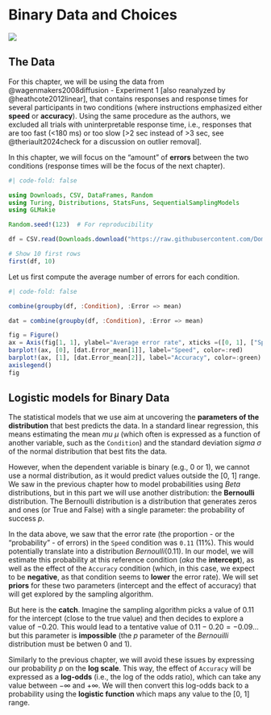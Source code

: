 # Binary Data and Choices

![](https://img.shields.io/badge/status-good_for_contributing-blue)

## The Data

For this chapter, we will be using the data from @wagenmakers2008diffusion - Experiment 1 [also reanalyzed by @heathcote2012linear], that contains responses and response times for several participants in two conditions (where instructions emphasized either **speed** or **accuracy**).
Using the same procedure as the authors, we excluded all trials with uninterpretable response time, i.e., responses that are too fast (<180 ms) or too slow [>2 sec instead of >3 sec, see @theriault2024check for a discussion on outlier removal].

In this chapter, we will focus on the "amount" of **errors** between the two conditions (response times will be the focus of the next chapter).


```julia
#| code-fold: false

using Downloads, CSV, DataFrames, Random
using Turing, Distributions, StatsFuns, SequentialSamplingModels
using GLMakie

Random.seed!(123)  # For reproducibility

df = CSV.read(Downloads.download("https://raw.githubusercontent.com/DominiqueMakowski/CognitiveModels/main/data/wagenmakers2008.csv"), DataFrame)

# Show 10 first rows
first(df, 10)
```

Let us first compute the average number of errors for each condition.

```julia
#| code-fold: false

combine(groupby(df, :Condition), :Error => mean)
```

```julia
dat = combine(groupby(df, :Condition), :Error => mean)

fig = Figure()
ax = Axis(fig[1, 1], ylabel="Average error rate", xticks =([0, 1], ["Speed", "Accuracy"]))
barplot!(ax, [0], [dat.Error_mean[1]], label="Speed", color=:red)
barplot!(ax, [1], [dat.Error_mean[2]], label="Accuracy", color=:green)
axislegend()
fig
```


## Logistic models for Binary Data

The statistical models that we use aim at uncovering the **parameters of the distribution** that best predicts the data.
In a standard linear regression, this means estimating the mean *mu* $\mu$ (which often is expressed as a function of another variable, such as the `Condition`) and the standard deviation *sigma* $\sigma$ of the normal distribution that best fits the data.

However, when the dependent variable is binary (e.g., 0 or 1), we cannot use a normal distribution, as it would predict values outside the [0, 1] range.
We saw in the previous chapter how to model probabilities using $Beta$ distributions, but in this part we will use another distribution: the **Bernoulli** distribution.
The Bernoulli distribution is a distribution that generates zeros and ones (or True and False) with a single parameter: the probability of success *p*.

In the data above, we saw that the error rate (the proportion - or the "probability" - of errors) in the `Speed` condition was `0.11` (11%).
This would potentially translate into a distribution $Bernoulli(0.11)$.
In our model, we will estimate this probability at this reference condition (*aka* the **intercept**), as well as the effect of the `Accuracy` condition (which, in this case, we expect to be **negative**, as that condition seems to **lower** the error rate).
We will set **priors** for these two parameters (intercept and the effect of accuracy) that will get explored by the sampling algorithm.

But here is the **catch**.
Imagine the sampling algorithm picks a value of $0.11$ for the intercept (close to the true value) and then decides to explore a value of $-0.20$.
This would lead to a tentative value of $0.11 - 0.20 = -0.09$... but this parameter is **impossible** (the *p* parameter of the $Bernouilli$ distribution must be betwen 0 and 1).

Similarly to the previous chapter, we will avoid these issues by expressing our probability *p* on the **log scale**. 
This way, the effect of `Accuracy` will be expressed as a **log-odds** (i.e., the log of the odds ratio), which can take any value between $-\infty$ and $+\infty$.
We will then convert this log-odds back to a probability using the **logistic function** which maps any value to the [0, 1] range.


<!-- BernoulliLogit -->














<!-- CHOCO -->

<!-- 
## Real Data Example

### Data Preprocessing 


```@example choco2
using DataFrames, CSV, Downloads
using Random
using Turing
using CairoMakie
using StatsFuns: logistic
using SubjectiveScalesModels
```

```@example choco2
Random.seed!(123)

df = CSV.read(Downloads.download("https://raw.githubusercontent.com/RealityBending/FakeFace/main/data/data.csv"), DataFrame)
df = df[:, [:Participant, :Stimulus, :Real, :Attractive]]

hist(df.Real, bins=30,  normalization=:pdf, color=:darkred)
```

Many zeros and ones, which will create problems with the simple Choco model.

```@example choco2
df = df[(df.Real .> 0.001) .& (df.Real .< 0.999), :];
```

In order to decrease the duration of the sampling (for demonstration), we will also keep only the first 1000 rows.

```@example choco2
df = df[1:1000, :]

hist(df.Real, bins=30,  normalization=:pdf, color=:crimson)
```

### Basic Model 

Fit model:

```@example choco2
@model function model_choco(y)
    p1 ~ Normal(0, 2)
    μ0 ~ Normal(0, 1)
    μ1 ~ Normal(0, 1)
    ϕ0 ~ Normal(0, 1)
    ϕ1 ~ Normal(0, 1)

    for i in 1:length(y)
        y[i] ~ Choco(logistic(p1), logistic(μ0), exp(ϕ0), logistic(μ1), exp(ϕ1))
    end
end

fit = model_choco(y)
posteriors = sample(fit, NUTS(), 500)

# 95% CI
hpd(posteriors)
```

### Effect of Attractiveness


```@example choco2
@model function model_choco2(Real, Attractive)
    # Priors at intercept
    p0_intercept ~ Normal(0, 2)
    μ0_intercept ~ Normal(0, 1)
    μ1_intercept ~ Normal(0, 1)
    ϕ0_intercept ~ Normal(0, 1)
    ϕ1_intercept ~ Normal(0, 1)

    # Priors over attractiveness effect
    p0_attractiveness ~ Normal(0, 0.5)
    μ0_attractiveness ~ Normal(0, 0.5)
    μ1_attractiveness ~ Normal(0, 0.5)
    ϕ0_attractiveness ~ Normal(0, 0.1)
    ϕ1_attractiveness ~ Normal(0, 0.1)

    # Inference
    for i in 1:length(Real)
        p0 = logistic(p0_intercept + p0_attractiveness * Attractive[i])
        μ0 = logistic(μ0_intercept + μ0_attractiveness * Attractive[i])
        μ1 = logistic(μ1_intercept + μ1_attractiveness * Attractive[i])
        ϕ0 = exp(ϕ0_intercept + ϕ0_attractiveness * Attractive[i])
        ϕ1 = exp(ϕ1_intercept + ϕ1_attractiveness * Attractive[i])
        
        Real[i] ~ Choco(p0, μ0, ϕ0, μ1, ϕ1)
    end
end

fit = model_choco2(df.Real, df.Attractive)
posteriors = sample(fit, NUTS(), 500)

# 95% CI
hpd(posteriors)
```

```@example choco2
pred = predict(model_choco2(
    [(missing) for _ in 1:1000],
    repeat([0, 1]; inner=500)
), posteriors)
pred = Array(pred)

fig = hist(df.Real, normalization=:pdf, color=:grey, bins=50)
for i in 1:length(posteriors)
    density!(pred[i, 1:500], color=(:black, 0), strokecolor=(:brown, 0.1), strokewidth=3, boundary=(0, 1))
    density!(pred[i, 501:1000], color=(:black, 0), strokecolor=(:blue, 0.1), strokewidth=3, boundary=(0, 1))
end
fig
```
 -->
